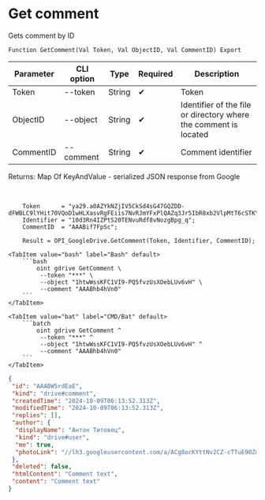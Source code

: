 ﻿---
sidebar_position: 2
---


# Get comment
 Gets comment by ID



`Function GetComment(Val Token, Val ObjectID, Val CommentID) Export`

  | Parameter | CLI option | Type | Required | Description |
  |-|-|-|-|-|
  | Token | --token | String | &#x2714; | Token |
  | ObjectID | --object | String | &#x2714; | Identifier of the file or directory where the comment is located |
  | CommentID | --comment | String | &#x2714; | Comment identifier |

  
  Returns:  Map Of KeyAndValue - serialized JSON response from Google

<br/>




```bsl title="1C:Enterprise/OneScript code example"
    Token      = "ya29.a0AZYkNZjIV5CkSd4sG47GQZDD-dFWBLC9lYHit70VQoD1wHLXasvRgFEiis7NvRJmYFxPlQAZq3Jr5IbR8xb2VlpMtT6cSTKYo2UHXdMyx...";
    Identifier = "10d3Rn4IZPtS20TENvuRdf8vNozgBpg_q";
    CommentID  = "AAABif7FpSc";

    Result = OPI_GoogleDrive.GetComment(Token, Identifier, CommentID);
```
 

 <Tabs>
  
    <TabItem value="bash" label="Bash" default>
        ```bash
            oint gdrive GetComment \
             --token "***" \
             --object "1htwWssKFC1VI9-PQ5fvzUsXOebLUv6vH" \
             --comment "AAABhb4hVn0"
        ```
    </TabItem>
  
    <TabItem value="bat" label="CMD/Bat" default>
        ```batch
            oint gdrive GetComment ^
             --token "***" ^
             --object "1htwWssKFC1VI9-PQ5fvzUsXOebLUv6vH" ^
             --comment "AAABhb4hVn0"
        ```
    </TabItem>
</Tabs>


```json title="Result"
{
 "id": "AAABW5rdEaE",
 "kind": "drive#comment",
 "createdTime": "2024-10-09T06:13:52.313Z",
 "modifiedTime": "2024-10-09T06:13:52.313Z",
 "replies": [],
 "author": {
  "displayName": "Антон Титовец",
  "kind": "drive#user",
  "me": true,
  "photoLink": "//lh3.googleusercontent.com/a/ACg8ocKYttNv2CZ-cTTuE90Zmht_PwnGc0YnjM1IUllXsTVORfZFVPU=s50-c-k-no"
 },
 "deleted": false,
 "htmlContent": "Comment text",
 "content": "Comment text"
}
```
